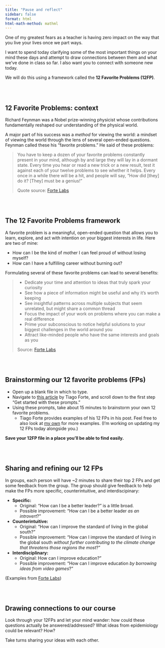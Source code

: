 ```yaml
---
title: "Pause and reflect"
sidebar: false
format: html
html-math-method: mathml
---
```


One of my greatest fears as a teacher is having zero impact on the way that you live your lives once we part ways.

I want to spend today clarifying some of the most important things on your mind these days and attempt to draw connections between them and what we've done in class so far. I also want you to connect with someone new today.

We will do this using a framework called the **12 Favorite Problems (12FP)**.


<br><br>


## 12 Favorite Problems: context

Richard Feynman was a Nobel prize-winning physicist whose contributions fundamentally reshaped our understanding of the physical world.

A major part of his success was a *method* for viewing the world: a mindset of viewing the world through the lens of several open-ended questions. Feynman called these his "favorite problems." He said of these problems:

> You have to keep a dozen of your favorite problems constantly present in your mind, although by and large they will lay in a dormant state. Every time you hear or read a new trick or a new result, test it against each of your twelve problems to see whether it helps. Every once in a while there will be a hit, and people will say, "How did [they] do it? [They] must be a genius!"
> 
> Quote source: [Forte Labs](https://fortelabs.com/blog/12-favorite-problems-how-to-spark-genius-with-the-power-of-open-questions/)


<br><br>


## The 12 Favorite Problems framework

A favorite problem is a meaningful, open-ended question that allows you to learn, explore, and act with intention on your biggest interests in life. Here are two of mine:

- How can I be the kind of mother I can feel proud of without losing myself?
- How can I have a fulfilling career without burning out?

Formulating several of these favorite problems can lead to several benefits:

> 
> - Dedicate your time and attention to ideas that truly spark your curiosity
> - See how a piece of information might be useful and why it’s worth keeping
> - See insightful patterns across multiple subjects that seem unrelated, but might share a common thread
> - Focus the impact of your work on problems where you can make a real difference
> - Prime your subconscious to notice helpful solutions to your biggest challenges in the world around you
> - Attract like-minded people who have the same interests and goals as you
> 
> Source: [Forte Labs](https://fortelabs.com/blog/12-favorite-problems-how-to-spark-genius-with-the-power-of-open-questions/)


<br><br>


## Brainstorming our 12 favorite problems (FPs)

- Open up a blank file in which to type.
- Navigate to [this article](https://fortelabs.com/blog/how-to-generate-your-own-favorite-problems-a-4-step-guide/) by Tiago Forte, and scroll down to the first step "Get started with these prompts."
- Using these prompts, take about 15 minutes to brainstorm your own 12 favorite problems.
    - Tiago Forte provides examples of his 12 FPs in his post. Feel free to also look at [my own](https://www.lesliemyint.org/12-favorite-problems) for more examples. (I'm working on updating my 12 FPs today alongside you.)
    
**Save your 12FP file in a place you'll be able to find easily.**


<br><br>


## Sharing and refining our 12 FPs

In groups, each person will have ~2 minutes to share their top 2 FPs and get some feedback from the group. The group should give feedback to help make the FPs more specific, counterintuitive, and interdiscipinary:

- **Specific:**
    - Original: "How can I be a better leader?" is a little broad.
    - Possible improvement: "How can I be a better leader *as an introvert*?"
- **Counterintuitive:**
    - Original: "How can I improve the standard of living in the global south?"
    - Possible improvement: "How can I improve the standard of living in the global south *without further contributing to the climate change that threatens those regions the most*?"
- **Interdisciplinary:**
    - Original: How can I improve education?"
    - Possible improvement: "How can I improve education *by borrowing ideas from video games*?"

(Examples from [Forte Labs](https://fortelabs.com/blog/how-to-generate-your-own-favorite-problems-a-4-step-guide/))


<br><br>


## Drawing connections to our course

Look through your 12FPs and let your mind wander: how could these questions actually be answered/addressed? What ideas from epidemiology could be relevant? How?

Take turns sharing your ideas with each other.


